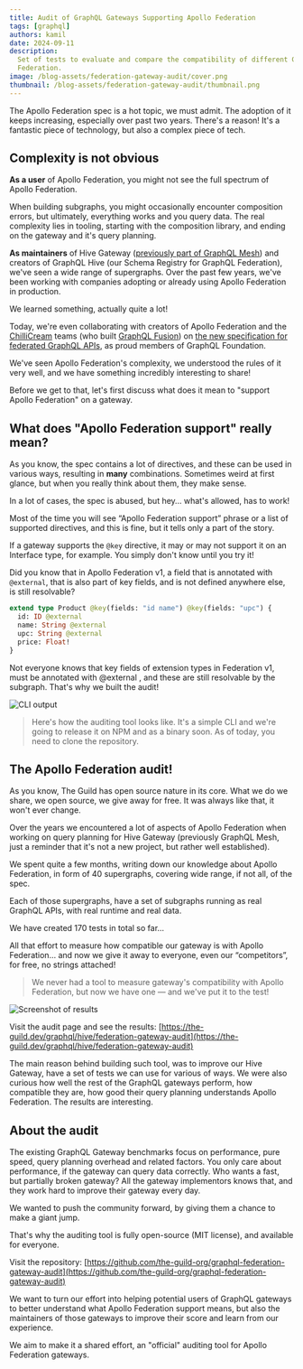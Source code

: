 ```yaml
---
title: Audit of GraphQL Gateways Supporting Apollo Federation
tags: [graphql]
authors: kamil
date: 2024-09-11
description:
  Set of tests to evaluate and compare the compatibility of different GraphQL gateways with Apollo
  Federation.
image: /blog-assets/federation-gateway-audit/cover.png
thumbnail: /blog-assets/federation-gateway-audit/thumbnail.png
---
```



The Apollo Federation spec is a hot topic, we must admit. The adoption of it keeps increasing,
especially over past two years. There's a reason! It's a fantastic piece of technology, but also a
complex piece of tech.

## Complexity is not obvious

**As a user** of Apollo Federation, you might not see the full spectrum of Apollo Federation.

When building subgraphs, you might occasionally encounter composition errors, but ultimately,
everything works and you query data. The real complexity lies in tooling, starting with the
composition library, and ending on the gateway and it's query planning.

**As maintainers** of Hive Gateway
([previously part of GraphQL Mesh](./graphql-mesh-v1-hive-gateway-v1.mdx)) and creators of GraphQL
Hive (our Schema Registry for GraphQL Federation), we've seen a wide range of supergraphs. Over the
past few years, we've been working with companies adopting or already using Apollo Federation in
production.

We learned something, actually quite a lot!

Today, we're even collaborating with creators of Apollo Federation and the
[ChilliCream](https://chillicream.com/) teams (who built
[GraphQL Fusion](https://chillicream.com/blog/2023/08/15/graphql-fusion/)) on
[the new specification for federated GraphQL APIs](https://graphql.org/blog/2024-05-16-composite-schemas-announcement/),
as proud members of GraphQL Foundation.

We've seen Apollo Federation's complexity, we understood the rules of it very well, and we have
something incredibly interesting to share!

Before we get to that, let's first discuss what does it mean to "support Apollo Federation" on a
gateway.

## What does "Apollo Federation support" really mean?

As you know, the spec contains a lot of directives, and these can be used in various ways, resulting
in **many** combinations. Sometimes weird at first glance, but when you really think about them,
they make sense.

In a lot of cases, the spec is abused, but hey… what's allowed, has to work!

Most of the time you will see “Apollo Federation support” phrase or a list of supported directives,
and this is fine, but it tells only a part of the story.

If a gateway supports the `@key` directive, it may or may not support it on an Interface type, for
example. You simply don't know until you try it!

Did you know that in Apollo Federation v1, a field that is annotated with `@external`, that is also
part of key fields, and is not defined anywhere else, is still resolvable?

```graphql
extend type Product @key(fields: "id name") @key(fields: "upc") {
  id: ID @external
  name: String @external
  upc: String @external
  price: Float!
}
```

Not everyone knows that key fields of extension types in Federation v1, must be annotated with
@external , and these are still resolvable by the subgraph. That's why we built the audit!

![CLI output](/blog-assets/federation-gateway-audit/cli-not-compatible.png)

> Here's how the auditing tool looks like. It's a simple CLI and we're going to release it on NPM
> and as a binary soon. As of today, you need to clone the repository.

## The Apollo Federation audit!

As you know, The Guild has open source nature in its core. What we do we share, we open source, we
give away for free. It was always like that, it won't ever change.

Over the years we encountered a lot of aspects of Apollo Federation when working on query planning
for Hive Gateway (previously GraphQL Mesh, just a reminder that it's not a new project, but rather
well established).

We spent quite a few months, writing down our knowledge about Apollo Federation, in form of 40
supergraphs, covering wide range, if not all, of the spec.

Each of those supergraphs, have a set of subgraphs running as real GraphQL APIs, with real runtime
and real data.

We have created 170 tests in total so far…

All that effort to measure how compatible our gateway is with Apollo Federation... and now we give
it away to everyone, even our “competitors”, for free, no strings attached!

> We never had a tool to measure gateway's compatibility with Apollo Federation, but now we have one
> — and we've put it to the test!

![Screenshot of results](/blog-assets/federation-gateway-audit/results.png)

Visit the audit page and see the results:
[https://the-guild.dev/graphql/hive/federation-gateway-audit](https://the-guild.dev/graphql/hive/federation-gateway-audit)

The main reason behind building such tool, was to improve our Hive Gateway, have a set of tests we
can use for various of ways. We were also curious how well the rest of the GraphQL gateways perform,
how compatible they are, how good their query planning understands Apollo Federation. The results
are interesting.

## About the audit

The existing GraphQL Gateway benchmarks focus on performance, pure speed, query planning overhead
and related factors. You only care about performance, if the gateway can query data correctly. Who
wants a fast, but partially broken gateway? All the gateway implementors knows that, and they work
hard to improve their gateway every day.

We wanted to push the community forward, by giving them a chance to make a giant jump.

That's why the auditing tool is fully open-source (MIT license), and available for everyone.

Visit the repository:
[https://github.com/the-guild-org/graphql-federation-gateway-audit](https://github.com/the-guild-org/graphql-federation-gateway-audit)

We want to turn our effort into helping potential users of GraphQL gateways to better understand
what Apollo Federation support means, but also the maintainers of those gateways to improve their
score and learn from our experience.

We aim to make it a shared effort, an "official" auditing tool for Apollo Federation gateways.
